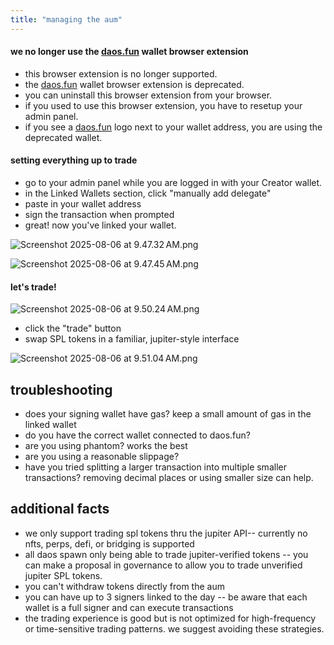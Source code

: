 ```yaml
---
title: "managing the aum"
---
```


#### we no longer use the [daos.fun](http://daos.fun) wallet browser extension

- this browser extension is no longer supported.
- the [daos.fun](http://daos.fun) wallet browser extension is deprecated.
- you can uninstall this browser extension from your browser.
- if you used to use this browser extension, you have to resetup your admin panel.
- if you see a [daos.fun](http://daos.fun) logo next to your wallet address, you are using the deprecated wallet.

#### setting everything up to trade

- go to your admin panel while you are logged in with your Creator wallet.
- in the Linked Wallets section, click "manually add delegate"
- paste in your wallet address
- sign the transaction when prompted
- great\! now you've linked your wallet.

![Screenshot 2025-08-06 at 9.47.32 AM.png](/images/Screenshot2025-08-06at9.47.32AM.png)

![Screenshot 2025-08-06 at 9.47.45 AM.png](/images/Screenshot2025-08-06at9.47.45AM.png)

#### let's trade\!

![Screenshot 2025-08-06 at 9.50.24 AM.png](/images/Screenshot2025-08-06at9.50.24AM.png)

- click the "trade" button
- swap SPL tokens in a familiar, jupiter-style interface

![Screenshot 2025-08-06 at 9.51.04 AM.png](/images/Screenshot2025-08-06at9.51.04AM.png)

## troubleshooting

- does your signing wallet have gas? keep a small amount of gas in the linked wallet
- do you have the correct wallet connected to daos.fun?
- are you using phantom? works the best
- are you using a reasonable slippage?
- have you tried splitting a larger transaction into multiple smaller transactions? removing decimal places or using smaller size can help.

## additional facts

- we only support trading spl tokens thru the jupiter API-- currently no nfts, perps, defi, or bridging is supported
- all daos spawn only being able to trade jupiter-verified tokens -- you can make a proposal in governance to allow you to trade unverified jupiter SPL tokens.
- you can't withdraw tokens directly from the aum
- you can have up to 3 signers linked to the day -- be aware that each wallet is a full signer and can execute transactions
- the trading experience is good but is not optimized for high-frequency or time-sensitive trading patterns. we suggest avoiding these strategies.